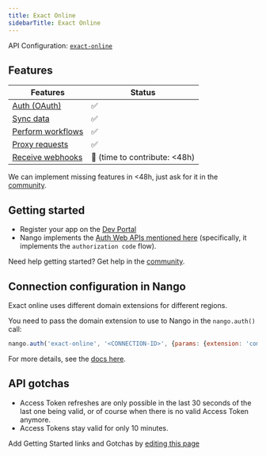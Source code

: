 ```yaml
---
title: Exact Online
sidebarTitle: Exact Online
---
```



<Overview />

API Configuration: [`exact-online`](https://nango.dev/providers.yaml)

## Features

| Features | Status |
| - | - |
| [Auth (OAuth)](/guides/getting-started/authorize-an-api-from-your-app) | ✅ |
| [Sync data](/guides/getting-started/read-from-an-api) | ✅ |
| [Perform workflows](/guides/getting-started/write-to-an-api) | ✅ |
| [Proxy requests](/guides/proxy-requests-to-an-api) | ✅ |
| [Receive webhooks](/guides/receive-webhooks-from-an-api) | 🚫 (time to contribute: &lt;48h) |

<Tip>We can implement missing features in &lt;48h, just ask for it in the [community](https://nango.dev/slack).</Tip>

## Getting started

-   Register your app on the [Dev Portal](https://apps.exactonline.com/)
-   Nango implements the [Auth Web APIs mentioned here](https://support.exactonline.com/community/s/knowledge-base#All-All-DNO-Content-gettingstarted) (specifically, it implements the `authorization code` flow).

<Tip>Need help getting started? Get help in the [community](https://nango.dev/slack).</Tip>

## Connection configuration in Nango

Exact online uses different domain extensions for different regions.

You need to pass the domain extension to use to Nango in the `nango.auth()` call:

```js
nango.auth('exact-online', '<CONNECTION-ID>', {params: {extension: 'com'}});
```

For more details, see the [docs here](/guides/getting-started/authorize-an-api-from-your-app#apis-requiring-connection-specific-configuration-for-authorization).

## API gotchas

-   Access Token refreshes are only possible in the last 30 seconds of the last one being valid, or of course when there is no valid Access Token anymore.
-   Access Tokens stay valid for only 10 minutes.

<Note>Add Getting Started links and Gotchas by [editing this page](https://github.com/nangohq/nango/tree/master/docs-v2/integrations/all/exact-online.mdx)</Note>
